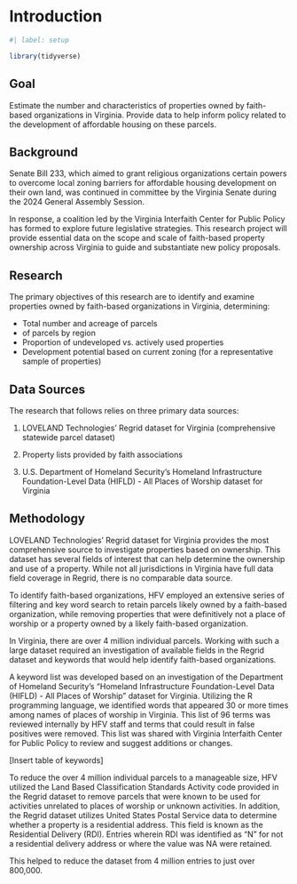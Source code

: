 # Introduction

```r
#| label: setup

library(tidyverse)


```

## Goal

Estimate the number and characteristics of properties owned by faith-based organizations in Virginia. Provide data to help inform policy related to the development of affordable housing on these parcels.

## Background

Senate Bill 233, which aimed to grant religious organizations certain powers to overcome local zoning barriers for affordable housing development on their own land, was continued in committee by the Virginia Senate during the 2024 General Assembly Session.

In response, a coalition led by the Virginia Interfaith Center for Public Policy has formed to explore future legislative strategies. This research project will provide essential data on the scope and scale of faith-based property ownership across Virginia to guide and substantiate new policy proposals.

## Research

The primary objectives of this research are to identify and examine properties owned by faith-based organizations in Virginia, determining:

-   Total number and acreage of parcels
-   of parcels by region
-   Proportion of undeveloped vs. actively used properties
-   Development potential based on current zoning (for a representative sample of properties)

## Data Sources

The research that follows relies on three primary data sources:

1.  LOVELAND Technologies’ Regrid dataset for Virginia (comprehensive statewide parcel dataset)

2.  Property lists provided by faith associations

3.  U.S. Department of Homeland Security’s Homeland Infrastructure Foundation-Level Data (HIFLD) - All Places of Worship dataset for Virginia


## Methodology

LOVELAND Technologies' Regrid dataset for Virginia provides the most comprehensive source to investigate properties based on ownership. This dataset has several fields of interest that can help determine the ownership and use of a property. While not all jurisdictions in Virginia have full data field coverage in Regrid, there is no comparable data source.

To identify faith-based organizations, HFV employed an extensive series of filtering and key word search to retain parcels likely owned by a faith-based organization, while removing properties that were definitively not a place of worship or a property owned by a likely faith-based organization. 

In Virginia, there are over 4 million individual parcels. Working with such a large dataset required an investigation of available fields in the Regrid dataset and keywords that would help identify faith-based organizations. 

A keyword list was developed based on an investigation of the Department of Homeland Security's "Homeland Infrastructure Foundation-Level Data (HIFLD) - All Places of Worship" dataset for Virginia. Utilizing the R programming language, we identified words that appeared 30 or more times among names of places of worship in Virginia. This list of 96 terms was reviewed internally by HFV staff and terms that could result in false positives were removed. This list was shared with Virginia Interfaith Center for Public Policy to review and suggest additions or changes.

[Insert table of keywords]

To reduce the over 4 million individual parcels to a manageable size, HFV utilized the Land Based Classification Standards Activity code provided in the Regrid dataset to remove parcels that were known to be used for activities unrelated to places of worship or unknown activities. In addition, the Regrid dataset utilizes United States Postal Service data to determine whether a property is a residential address. This field is known as the Residential Delivery  (RDI). Entries wherein RDI was identified as "N" for not a residential delivery address or where the value was NA were retained.


This helped to reduce the dataset from 4 million entries to just over 800,000.


